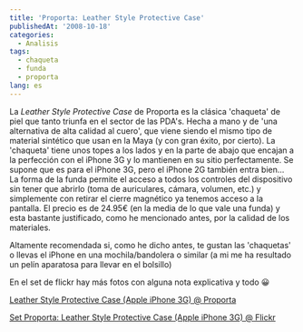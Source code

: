 ```yaml
---
title: 'Proporta: Leather Style Protective Case'
publishedAt: '2008-10-18'
categories:
  - Analisis
tags:
  - chaqueta
  - funda
  - proporta
lang: es
---
```


La _Leather Style Protective Case_ de Proporta es la clásica 'chaqueta' de piel que tanto triunfa en el sector de las PDA's. Hecha a mano y de 'una alternativa de alta calidad al cuero', que viene siendo el mismo tipo de material sintético que usan en la Maya (y con gran éxito, por cierto). La 'chaqueta' tiene unos topes a los lados y en la parte de abajo que encajan a la perfección con el iPhone 3G y lo mantienen en su sitio perfectamente. Se supone que es para el iPhone 3G, pero el iPhone 2G también entra bien... La forma de la funda permite el acceso a todos los controles del dispositivo sin tener que abrirlo (toma de auriculares, cámara, volumen, etc.) y simplemente con retirar el cierre magnético ya tenemos acceso a la pantalla. El precio es de 24.95€ (en la media de lo que vale una funda) y esta bastante justificado, como he mencionado antes, por la calidad de los materiales.

Altamente recomendada si, como he dicho antes, te gustan las 'chaquetas' o llevas el iPhone en una mochila/bandolera o similar (a mi me ha resultado un pelín aparatosa para llevar en el bolsillo)

En el set de flickr hay más fotos con alguna nota explicativa y todo 😀

[Leather Style Protective Case (Apple iPhone 3G) @ Proporta](http://www.proporta.com/F02/PPF02P05.php?t_id=4264&t_mode=des)

[Set Proporta: Leather Style Protective Case (Apple iPhone 3G) @ Flickr](http://www.flickr.com/photos/ryck/sets/72157608153499085/)
